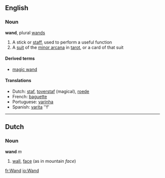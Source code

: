 ==English==
===Noun===
'''wand''', plural [[wands]]

#A stick or [[staff]], used to perform a useful function
#A [[suit]] of the [[minor arcana]] in [[tarot]], or a card of that suit

====Derived terms====
*[[magic wand]]

====Translations====
*Dutch: [[staf]], [[toverstaf]] (magical), [[roede]]
*French: [[baguette]]
*Portuguese: [[varinha]]
*Spanish: [[varita]] ''f'

----

==Dutch==
===Noun===
'''wand''' ''m''

#[[wall]], [[face]] (as in mountain ''face'')

[[fr:Wand]]
[[io:Wand]]